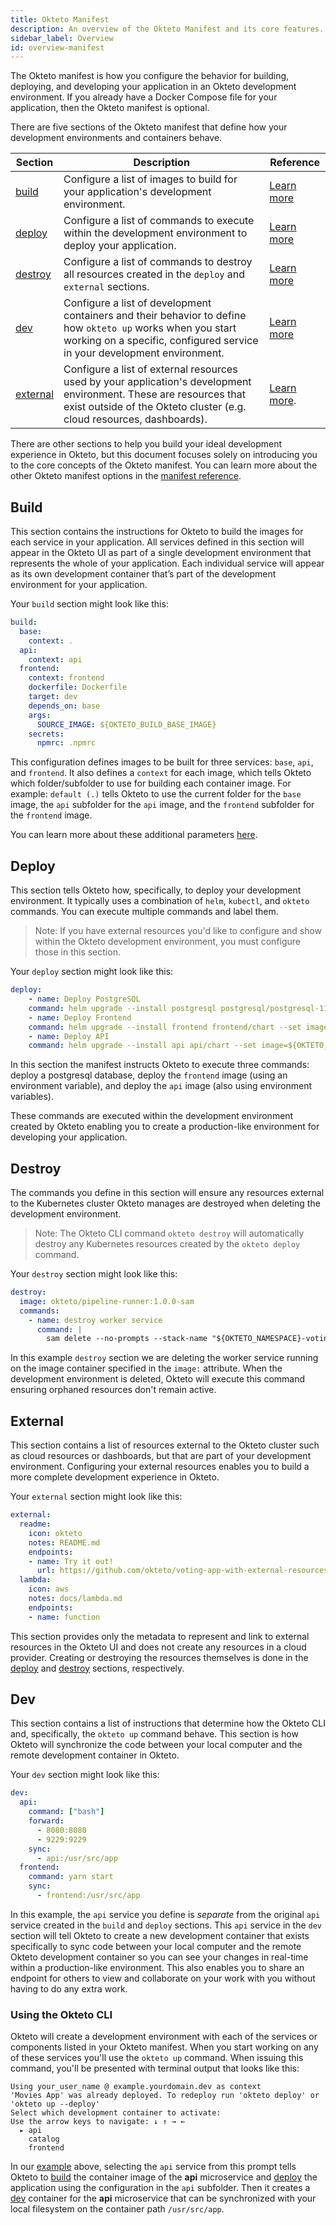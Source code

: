 ```yaml
---
title: Okteto Manifest
description: An overview of the Okteto Manifest and its core features.
sidebar_label: Overview
id: overview-manifest
---
```



The Okteto manifest is how you configure the behavior for building, deploying, and developing your application in an Okteto development environment. If you already have a Docker Compose file for your application, then the Okteto manifest is optional. 

There are five sections of the Okteto manifest that define how your development environments and containers behave.

| Section | Description | Reference |
| ------- | ----------- | --------- |
| [build](#build) | Configure a list of images to build for your application's development environment. | [Learn more](reference/okteto-manifest.mdx#build-object-optional) |
| [deploy](#deploy) | Configure a list of commands to execute within the development environment to deploy your application. | [Learn more](reference/okteto-manifest.mdx#deploy-string-optional) |
| [destroy](#destroy) | Configure a list of commands to destroy all resources created in the `deploy` and `external` sections. | [Learn more](reference/okteto-manifest.mdx#destroy-string-optional) |
| [dev](#dev) | Configure a list of development containers and their behavior to define how `okteto up` works when you start working on a specific, configured service in your development environment. | [Learn more](reference/okteto-manifest.mdx#dev-object-optional) |
| [external](#external) | Configure a list of external resources used by your application's development environment. These are resources that exist outside of the Okteto cluster (e.g. cloud resources, dashboards). | [Learn more](reference/okteto-manifest.mdx#external-object-optional). |

There are other sections to help you build your ideal development experience in Okteto, but this document focuses solely on introducing you to the core concepts of the Okteto manifest. You can learn more about the other Okteto manifest options in the [manifest reference](reference/okteto-manifest.mdx).

## Build

This section contains the instructions for Okteto to build the images for each service in your application. All services defined in this section will appear in the Okteto UI as part of a single development environment that represents the whole of your application. Each individual service will appear as its own development container that’s part of the development environment for your application.

Your `build` section might look like this:

```yaml
build:
  base:
    context: .
  api:
    context: api
  frontend:
    context: frontend
    dockerfile: Dockerfile
    target: dev
    depends_on: base
    args:
      SOURCE_IMAGE: ${OKTETO_BUILD_BASE_IMAGE}
    secrets:
      npmrc: .npmrc
```

This configuration defines images to be built for three services: `base`, `api`, and `frontend`. It also defines a `context` for each image, which tells Okteto which folder/subfolder to use for building each container image. For example: `default (.)` tells Okteto to use the current folder for the `base` image, the `api` subfolder for the `api` image, and the `frontend` subfolder for the `frontend` image.

You can learn more about these additional parameters [here](reference/okteto-manifest.mdx).

## Deploy

This section tells Okteto how, specifically, to deploy your development environment. It typically uses a combination of `helm`, `kubectl`, and `okteto` commands. You can execute multiple commands and label them.

> Note: If you have external resources you'd like to configure and show within the Okteto development environment, you must configure those in this section.

Your `deploy` section might look like this:

```yaml
deploy:
    - name: Deploy PostgreSQL
    command: helm upgrade --install postgresql postgresql/postgresql-11.6.21.tgz -f postgresql/values.yml --version 11.6.21
    - name: Deploy Frontend
    command: helm upgrade --install frontend frontend/chart --set image=${OKTETO_BUILD_FRONTEND_IMAGE}
    - name: Deploy API
    command: helm upgrade --install api api/chart --set image=${OKTETO_BUILD_API_IMAGE} --set load=${API_LOAD_DATA:-true}
```

In this section the manifest instructs Okteto to execute three commands: deploy a postgresql database, deploy the `frontend` image (using an environment variable), and deploy the `api` image (also using environment variables).

These commands are executed within the development environment created by Okteto enabling you to create a production-like environment for developing your application.

## Destroy

The commands you define in this section will ensure any resources external to the Kubernetes cluster Okteto manages are destroyed when deleting the development environment. 

> Note: The Okteto CLI command `okteto destroy` will automatically destroy any Kubernetes resources created by the `okteto deploy` command.

Your `destroy` section might look like this:

```yaml
destroy:
  image: okteto/pipeline-runner:1.0.0-sam
  commands:
    - name: destroy worker service
      command: |
        sam delete --no-prompts --stack-name "${OKTETO_NAMESPACE}-voting-texkhnclxd" --region us-east-1
```

In this example `destroy` section we are deleting the worker service running on the image container specified in the `image:` attribute. When the development environment is deleted, Okteto will execute this command ensuring orphaned resources don't remain active.

## External

This section contains a list of resources external to the Okteto cluster such as cloud resources or dashboards, but that are part of your development environment. Configuring your external resources enables you to build a more complete development experience in Okteto. 

Your `external` section might look like this:

```yaml
external:
  readme:
    icon: okteto
    notes: README.md
    endpoints:
    - name: Try it out!
      url: https://github.com/okteto/voting-app-with-external-resources
  lambda:
    icon: aws
    notes: docs/lambda.md
    endpoints:
    - name: function
```

This section provides only the metadata to represent and link to external resources in the Okteto UI and does not create any resources in a cloud provider. Creating or destroying the resources themselves is done in the [deploy](#deploy) and [destroy](#destroy) sections, respectively.

## Dev

This section contains a list of instructions that determine how the Okteto CLI and, specifically, the `okteto up` command behave. This section is how Okteto will synchronize the code between your local computer and the remote development container in Okteto.

Your `dev` section might look like this:

```yaml
dev:
  api:
    command: ["bash"]
    forward:
      - 8080:8080
      - 9229:9229
    sync:
      - api:/usr/src/app
  frontend:
    command: yarn start
    sync:
      - frontend:/usr/src/app
```

In this example, the `api` service you define is *separate* from the original `api` service created in the `build` and `deploy` sections. This `api` service in the `dev` section will tell Okteto to create a new development container that exists specifically to sync code between your local computer and the remote Okteto development container so you can see your changes in real-time within a production-like environment. This also enables you to share an endpoint for others to view and collaborate on your work with you without having to do any extra work.

### Using the Okteto CLI

Okteto will create a development environment with each of the services or components listed in your Okteto manifest. When you start working on any of these services you'll use the `okteto up` command. When issuing this command, you'll be presented with terminal output that looks like this:

```console
Using your_user_name @ example.yourdomain.dev as context
'Movies App' was already deployed. To redeploy run 'okteto deploy' or 'okteto up --deploy'
Select which development container to activate:
Use the arrow keys to navigate: ↓ ↑ → ← 
  ▸ api
    catalog
    frontend
```

In our [example](#build) above, selecting the `api` service from this prompt tells Okteto to [build](reference/okteto-manifest.mdx/#build-object-optional) the container image of the **api** microservice and [deploy](reference/okteto-manifest.mdx/#deploy-object-optional) the application using the configuration in the `api` subfolder. Then it creates a [dev](reference/okteto-manifest.mdx/#dev-object-optional) container for the **api** microservice that can be synchronized with your local filesystem on the container path `/usr/src/app`.